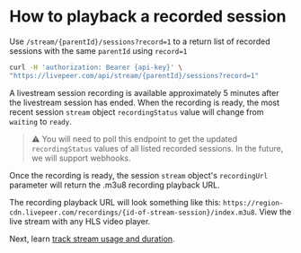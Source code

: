
<DocsLayout title="How to playback a recorded session - Livepeer.com" description="How to playback a recorded session">

# How to playback a recorded session

Use `/stream/{parentId}/sessions?record=1` to a return list of recorded sessions
with the same `parentId` using `record=1`

```bash
curl -H 'authorization: Bearer {api-key}' \
"https://livepeer.com/api/stream/{parentId}/sessions?record=1"
```

A livestream session recording is available approximately 5 minutes after the
livestream session has ended. When the recording is ready, the most recent
session `stream` object `recordingStatus` value will change from `waiting` to
`ready`.

> ⚠️ You will need to poll this endpoint to get the updated `recordingStatus`
> values of all listed recorded sessions. In the future, we will support
> webhooks.

Once the recording is ready, the session `stream` object's `recordingUrl`
parameter will return the .m3u8 recording playback URL.

The recording playback URL will look something like this:
`https://region-cdn.livepeer.com/recordings/{id-of-stream-session}/index.m3u8`.
View the live stream with any HLS video player.

Next, learn [track stream usage and duration](/docs/guides/api/stream-metrics).

</DocsLayout>

